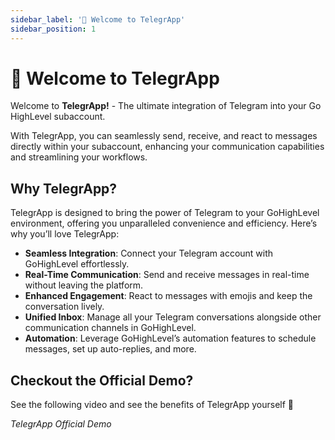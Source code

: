 ```yaml
---
sidebar_label: '👋 Welcome to TelegrApp'
sidebar_position: 1
---
```



# 👋 Welcome to TelegrApp

Welcome to **TelegrApp!** - The ultimate integration of Telegram into your Go HighLevel subaccount.

With TelegrApp, you can seamlessly send, receive, and react to messages directly within your subaccount, enhancing your communication capabilities and streamlining your workflows.

## Why TelegrApp?

TelegrApp is designed to bring the power of Telegram to your GoHighLevel environment, offering you unparalleled convenience and efficiency. Here’s why you’ll love TelegrApp:

- **Seamless Integration**: Connect your Telegram account with GoHighLevel effortlessly.
- **Real-Time Communication**: Send and receive messages in real-time without leaving the platform.
- **Enhanced Engagement**: React to messages with emojis and keep the conversation lively.
- **Unified Inbox**: Manage all your Telegram conversations alongside other communication channels in GoHighLevel.
- **Automation**: Leverage GoHighLevel’s automation features to schedule messages, set up auto-replies, and more.


## Checkout the Official Demo?

See the following video and see the benefits of TelegrApp yourself 🎉

<ReactPlayer playing controls url='https://storage.googleapis.com/msgsndr/V8t6fIU8uIpE2A4nA7VG/media/675f10336876bde0b1e1829e.mp4' />


_TelegrApp Official Demo_